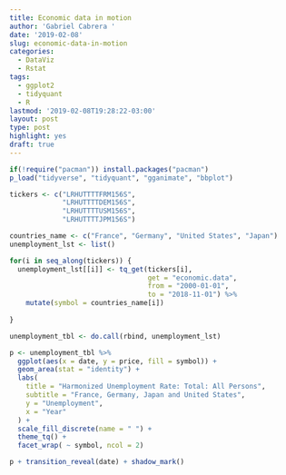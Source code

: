 ```yaml
---
title: Economic data in motion
author: 'Gabriel Cabrera '
date: '2019-02-08'
slug: economic-data-in-motion
categories:
  - DataViz
  - Rstat
tags:
  - ggplot2
  - tidyquant
  - R
lastmod: '2019-02-08T19:28:22-03:00'
layout: post
type: post
highlight: yes
draft: true 
---
```


```r
if(!require("pacman")) install.packages("pacman")
p_load("tidyverse", "tidyquant", "gganimate", "bbplot")
```

```r
tickers <- c("LRHUTTTTFRM156S",
             "LRHUTTTTDEM156S",
             "LRHUTTTTUSM156S",
             "LRHUTTTTJPM156S")
```

```r
countries_name <- c("France", "Germany", "United States", "Japan")
unemployment_lst <- list()
```

```r
for(i in seq_along(tickers)) {
  unemployment_lst[[i]] <- tq_get(tickers[i],
                                  get = "economic.data",
                                  from = "2000-01-01",
                                  to = "2018-11-01") %>%
    mutate(symbol = countries_name[i])
  
}
```

```r
unemployment_tbl <- do.call(rbind, unemployment_lst) 
```

```r
p <- unemployment_tbl %>%
  ggplot(aes(x = date, y = price, fill = symbol)) +
  geom_area(stat = "identity") +
  labs(
    title = "Harmonized Unemployment Rate: Total: All Persons",
    subtitle = "France, Germany, Japan and United States",
    y = "Unemployment",
    x = "Year"
  ) +
  scale_fill_discrete(name = " ") +
  theme_tq() +
  facet_wrap( ~ symbol, ncol = 2) 
```

```r
p + transition_reveal(date) + shadow_mark()
```

